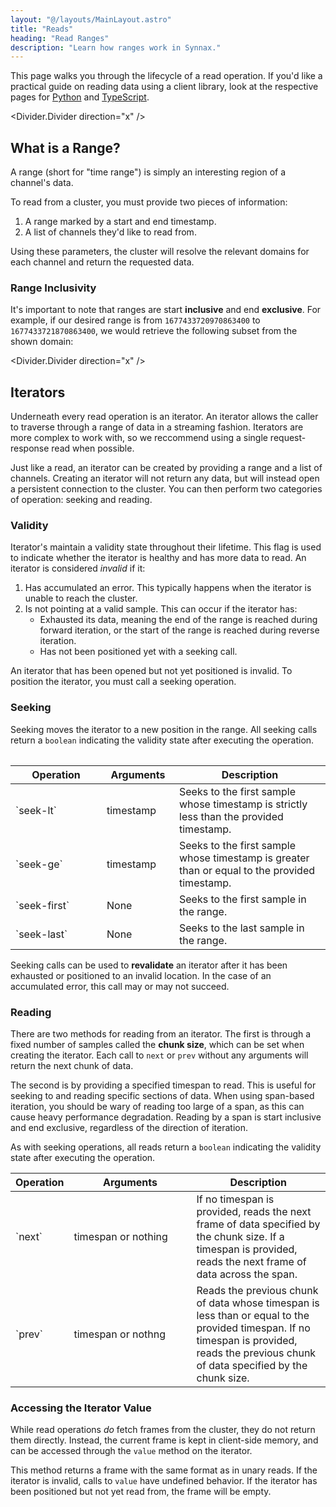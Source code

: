 ```yaml
---
layout: "@/layouts/MainLayout.astro"
title: "Reads"
heading: "Read Ranges"
description: "Learn how ranges work in Synnax."
---
```


This page walks you through the lifecycle of a read operation. If you'd like a
practical guide on reading data using a client library, look at the respective
pages for [Python](../python-client/read-data) and [TypeScript](../typescript-client/read-data).

<Divider.Divider direction="x" />

## What is a Range?

A range (short for "time range") is simply an interesting region of a channel's
data.

To read from a cluster, you must provide two pieces of information:

1. A range marked by a start and end timestamp.
2. A list of channels they'd like to read from.

Using these parameters, the cluster will resolve the relevant domains for each
channel and return the requested data.

### Range Inclusivity

It's important to note that ranges are start **inclusive** and end **exclusive**. For
example, if our desired range is from `1677433720970863400` to `1677433721870863400`, we
would retrieve the following subset from the shown domain:

<Table
  client:only="react"
  columns={[
    { key: "time" },
    { key: "my-precise-tc" },
    { key: "strain-gauge-01" },
    { key: "pressure-transducer-05" }
  ]}
  highlights={[
    {
      key: "one",
      columns: [
        "time",
        "my-precise-tc",
        "strain-gauge-01",
        "pressure-transducer-05"
      ],
      color: "var(--pluto-primary-z)",
      rows: { lower: 1, upper: 4 }
    }
  ]}
  data={[
    {
      time: 1677433720770863800,
      "my-precise-tc": 19.2,
      "strain-gauge-01": 350.78,
      "pressure-transducer-05": 19.22
    },
    {
      time: 1677433720970863400,
      "my-precise-tc": 19.2,
      "strain-gauge-01": 350.78,
      "pressure-transducer-05": 19.22
    },
    {
      time: 1677433721270868900,
      "my-precise-tc": 19.2,
      "strain-gauge-01": 350.78,
      "pressure-transducer-05": 19.22
    },
    {
      time: 1677433721470863800,
      "my-precise-tc": 19.2,
      "strain-gauge-01": 350.78,
      "pressure-transducer-05": 19.22
    },
    {
      time: 1677433721870863400,
      "my-precise-tc": 19.2,
      "strain-gauge-01": 350.78,
      "pressure-transducer-05": 19.22
    }
  ]}
/>

<Divider.Divider direction="x" />

## Iterators

Underneath every read operation is an iterator. An iterator allows the caller to
traverse through a range of data in a streaming fashion. Iterators are more
complex to work with, so we reccommend using a single request-response read when
possible.

Just like a read, an iterator can be created by providing a range and a list of
channels. Creating an iterator will not return any data, but will instead open a
persistent connection to the cluster. You can then perform two categories of
operation: seeking and reading.

### Validity

Iterator's maintain a validity state throughout their lifetime. This flag is
used to indicate whether the iterator is healthy and has more data to read. An
iterator is considered _invalid_ if it:

1. Has accumulated an error. This typically happens when the iterator is unable
   to reach the cluster.
2. Is not pointing at a valid sample. This can occur if the iterator has:
   - Exhausted its data, meaning the end of the range is reached during forward
     iteration, or the start of the range is reached during reverse iteration.
   - Has not been positioned yet with a seeking call.

An iterator that has been opened but not yet positioned is invalid. To position
the iterator, you must call a seeking operation.

### Seeking

Seeking moves the iterator to a new position in the range. All seeking calls return a
`boolean` indicating the validity state after executing the operation.

<table>
  <thead>
    <tr>
      <th style="width: 130px;">Operation</th>
      <th style="width: 100px;">Arguments</th>
      <th>Description</th>
    </tr>
  </thead>
  <tbody>
    <tr>
      <td>`seek-lt`</td>
      <td>timestamp</td>
      <td>
        Seeks to the first sample whose timestamp is strictly less than the
        provided timestamp.
      </td>
    </tr>
    <tr>
      <td>`seek-ge`</td>
      <td>timestamp</td>
      <td>
        Seeks to the first sample whose timestamp is greater than or equal to
        the provided timestamp.
      </td>
    </tr>
    <tr>
      <td>`seek-first`</td>
      <td>None</td>
      <td>
        Seeks to the first sample in the range.
      </td>
    </tr>
    <tr>
      <td>`seek-last`</td>
      <td>None</td>
      <td>
        Seeks to the last sample in the range.
      </td>
    </tr>
  </tbody>
</table>

Seeking calls can be used to **revalidate** an iterator after it has been
exhausted or positioned to an invalid location. In the case of an accumulated
error, this call may or may not succeed.

### Reading

There are two methods for reading from an iterator. The first is through a fixed
number of samples called the **chunk size**, which can be set when creating the
iterator. Each call to `next` or `prev` without any arguments will return the
next chunk of data.

The second is by providing a specified timespan to read. This is useful for
seeking to and reading specific sections of data. When using span-based
iteration, you should be wary of reading too large of a span, as this can cause
heavy performance degradation. Reading by a span is start inclusive and end
exclusive, regardless of the direction of iteration.

As with seeking operations, all reads return a `boolean` indicating the validity
state after executing the operation.

<table>
  <thead>
    <tr>
      <th>Operation</th>
      <th style="width: 180px;">Arguments</th>
      <th>Description</th>
    </tr>
  </thead>
  <tbody>
    <tr>
      <td>`next`</td>
      <td>timespan or nothing</td>
      <td>
        If no timespan is provided, reads the next frame of data specified by
        the chunk size. If a timespan is provided, reads the next frame of data
        across the span.
      </td>
    </tr>
    <tr>
      <td>`prev`</td>
      <td>timespan or nothng</td>
      <td>
        Reads the previous chunk of data whose timespan is less than or equal to
        the provided timespan. If no timespan is provided, reads the previous
        chunk of data specified by the chunk size.
      </td>
    </tr>
  </tbody>
</table>

### Accessing the Iterator Value

While read operations _do_ fetch frames from the cluster, they do not return
them directly. Instead, the current frame is kept in client-side memory, and can
be accessed through the `value` method on the iterator.

This method returns a frame with the same format as in unary reads. If the
iterator is invalid, calls to `value` have undefined behavior. If the iterator
has been positioned but not yet read from, the frame will be empty.
